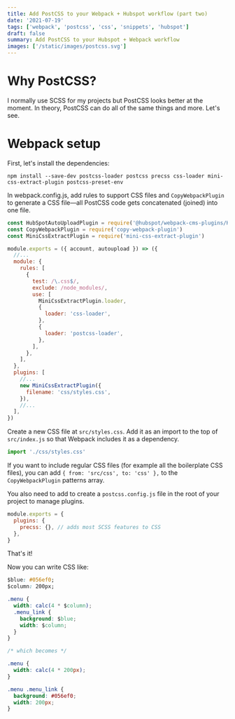```yaml
---
title: Add PostCSS to your Webpack + Hubspot workflow (part two)
date: '2021-07-19'
tags: ['webpack', 'postcss', 'css', 'snippets', 'hubspot']
draft: false
summary: Add PostCSS to your Hubspot + Webpack workflow
images: ['/static/images/postcss.svg']
---
```


# Why PostCSS?

I normally use SCSS for my projects but PostCSS looks better at the moment. In theory, PostCSS can do all of the same things and more. Let's see.

# Webpack setup

First, let's install the dependencies:

```
npm install --save-dev postcss-loader postcss precss css-loader mini-css-extract-plugin postcss-preset-env
```

In webpack.config.js, add rules to support CSS files and `CopyWebpackPlugin` to generate a CSS file—all PostCSS code gets concatenated (joined) into one file.

```js
const HubSpotAutoUploadPlugin = require('@hubspot/webpack-cms-plugins/HubSpotAutoUploadPlugin')
const CopyWebpackPlugin = require('copy-webpack-plugin')
const MiniCssExtractPlugin = require('mini-css-extract-plugin')

module.exports = ({ account, autoupload }) => ({
  //...
  module: {
    rules: [
      {
        test: /\.css$/,
        exclude: /node_modules/,
        use: [
          MiniCssExtractPlugin.loader,
          {
            loader: 'css-loader',
          },
          {
            loader: 'postcss-loader',
          },
        ],
      },
    ],
  },
  plugins: [
    //...
    new MiniCssExtractPlugin({
      filename: 'css/styles.css',
    }),
    //...
  ],
})
```

Create a new CSS file at `src/styles.css`. Add it as an import to the top of `src/index.js` so that Webpack includes it as a dependency.

```js
import './css/styles.css'
```

If you want to include regular CSS files (for example all the boilerplate CSS files), you can add `{ from: 'src/css', to: 'css' },` to the `CopyWebpackPlugin` patterns array.

You also need to add to create a `postcss.config.js` file in the root of your project to manage plugins.

```js
module.exports = {
  plugins: {
    precss: {}, // adds most SCSS features to CSS
  },
}
```

That's it!

Now you can write CSS like:

```css
$blue: #056ef0;
$column: 200px;

.menu {
  width: calc(4 * $column);
  .menu_link {
    background: $blue;
    width: $column;
  }
}

/* which becomes */

.menu {
  width: calc(4 * 200px);
}

.menu .menu_link {
  background: #056ef0;
  width: 200px;
}
```
